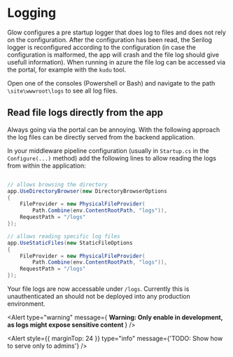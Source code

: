 
# Logging

Glow configures a pre startup logger that does log to files and does not rely on the configuration. After the configuration has been read, the Serilog logger is reconfigured according to the configuration (in case the configuration is malformed, the app will crash and the file log should give usefull information).
When running in azure the file log can be accessed via the portal, for example with the `kudu` tool.

Open one of the consoles (Powershell or Bash) and navigate to the path `\site\wwwroot\logs` to see all log files.

## Read file logs directly from the app

Always going via the portal can be annoying. With the following approach the log files can be directly served from the backend application.

In your middleware pipeline configuration (usually in `Startup.cs` in the `Configure(...)` method)
add the following lines to allow reading the logs from within the application:

```csharp

// allows browsing the directory
app.UseDirectoryBrowser(new DirectoryBrowserOptions
{
    FileProvider = new PhysicalFileProvider(
        Path.Combine(env.ContentRootPath, "logs")),
    RequestPath = "/logs"
});

// allows reading specific log files
app.UseStaticFiles(new StaticFileOptions
{
    FileProvider = new PhysicalFileProvider(
        Path.Combine(env.ContentRootPath, "logs")),
    RequestPath = "/logs"
});

```

Your file logs are now accessable under `/logs`. Currently this is unauthenticated an should not be deployed into any production environment.

<Alert
  type="warning"
  message={
    <b>
      Warning: Only enable in development, as logs might expose sensitive
      content
    </b>
  }
/>

<Alert
  style={{ marginTop: 24 }}
  type="info"
  message={'TODO: Show how to serve only to admins'}
/>
